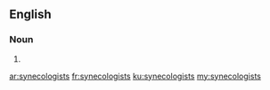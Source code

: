 ==English==

===Noun===
{{head|en|plural}}

# {{plural of|synecologist|lang=en}}

[[ar:synecologists]]
[[fr:synecologists]]
[[ku:synecologists]]
[[my:synecologists]]